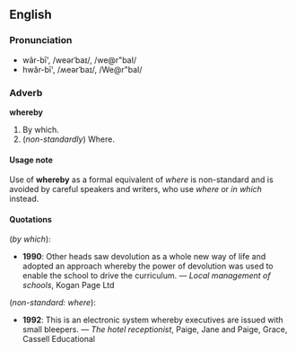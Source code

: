 ==English==
===Pronunciation===
*wâr-bī', /weərˈbaɪ/, /we@r"baI/
*hwâr-bī', /ʍeərˈbaɪ/, /We@r"baI/

===Adverb===
'''whereby'''

#By which.
#(''non-standardly'') Where.

====Usage note====
Use of '''whereby''' as a formal equivalent of ''where'' is non-standard and is avoided by careful speakers and writers, who use ''where'' or ''in which'' instead.

====Quotations====

(''by which''):
*'''1990''': Other heads saw devolution as a whole new way of life and adopted an approach whereby the power of devolution was used to enable the school to drive the curriculum. &mdash; ''Local management of schools'', Kogan Page Ltd

(''non-standard: where''):
*'''1992''': This is an electronic system whereby executives are issued with small bleepers. &mdash; ''The hotel receptionist'', Paige, Jane and Paige, Grace, Cassell Educational